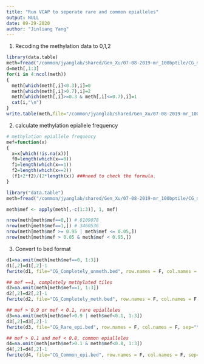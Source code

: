 ```yaml
---
title: "Run VCAP to seperate rare and common epialleles"
output: NULL
date: 09-29-2020
author: "Jinliang Yang"
---
```



1. Recoding the methylation data to 0,1,2

```r
library(data.table)
meth=fread("/common/jyanglab/shared/Gen_Xu/07-08-2019-mr_100bptile/CG_meth.txt",head=T,data.table=F)
d=meth[,1:3]
for(i in 4:ncol(meth))
{
  meth[which(meth[,i]<0.3),i]=0
  meth[which(meth[,i]>0.7),i]=2
  meth[which(meth[,i]>=0.3 & meth[,i]<=0.7),i]=1
  cat(i,"\n")
}
write.table(meth,file="/common/jyanglab/shared/Gen_Xu/07-08-2019-mr_100bptile/CG_meth_012.txt",row.names = F,col.names = T,sep="\t",quote=F)

```

2. calculate methylation epiallele frequency

```r
# methylation epiallele frequency
mef=function(x)
{
  x=x[which(!is.na(x))]
  f0=length(which(x==0))
  f1=length(which(x==1))
  f2=length(which(x==2))
  (f1+2*f2)/(2*length(x)) ###need to check the formula.
}

library("data.table")
meth=fread("/common/jyanglab/shared/Gen_Xu/07-08-2019-mr_100bptile/CG_meth_012.txt", head=T, data.table=F)

meth$mef <- apply(meth[,-c(1:3)], 1, mef)

nrow(meth[meth$mef==0,]) # 8109078
nrow(meth[meth$mef==1,]) # 3460536
nrow(meth[meth$mef >= 0.95 | meth$mef <= 0.05,])
nrow(meth[meth$mef > 0.05 & meth$mef < 0.95,])

```

3. Convert to bed format

```r
d1=na.omit(meth[meth$mef==0, 1:3])
d1[,2]=d1[,2]-1
fwrite(d1, file="CG_Completely_unmeth.bed", row.names = F, col.names = F, sep="\t", quote=F)

## mef ==1, completely methylated tiles
d2=na.omit(meth[meth$mef==1, 1:3])
d2[,2]=d2[,2]-1
fwrite(d2, file="CG_Completely_meth.bed", row.names = F, col.names = F, sep="\t", quote=F)

## mef > 0.9 or mef < 0.1, rare epialleles
d3=na.omit(meth[meth$mef>0.9 | meth$mef<0.1, 1:3])
d3[,2]=d3[,2]-1
fwrite(d3, file="CG_Rare_epi.bed", row.names = F, col.names = F, sep="\t", quote=F)

## mef > 0.1 and mef < 0.8, common epialleles
d4=na.omit(meth[meth$mef>0.1 & meth$mef<0.8, 1:3])
d4[,2]=d4[,2]-1
fwrite(d4, file="CG_Common_epi.bed", row.names = F, col.names = F, sep="\t", quote=F)

```


